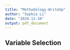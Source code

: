 ```yaml
---
title: "Methodology-WriteUp"
author: "Sophia Li"
date: "2024-12-16"
output: pdf_document
---
```


## Variable Selection


```r


```
